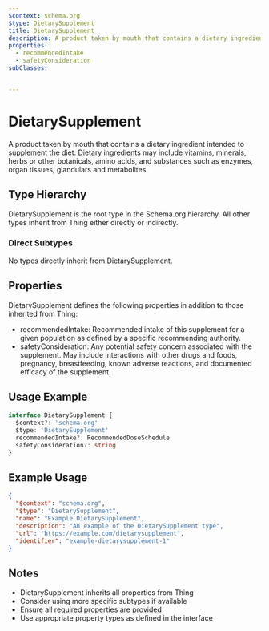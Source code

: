 ```yaml
---
$context: schema.org
$type: DietarySupplement
title: DietarySupplement
description: A product taken by mouth that contains a dietary ingredient intended to supplement the diet. Dietary ingredients may include vitamins, minerals, herbs or other botanicals, amino acids, and substances such as enzymes, organ tissues, glandulars and metabolites.
properties:
  - recommendedIntake
  - safetyConsideration
subClasses:


---
```


# DietarySupplement

A product taken by mouth that contains a dietary ingredient intended to supplement the diet. Dietary ingredients may include vitamins, minerals, herbs or other botanicals, amino acids, and substances such as enzymes, organ tissues, glandulars and metabolites.

## Type Hierarchy

DietarySupplement is the root type in the Schema.org hierarchy. All other types inherit from Thing either directly or indirectly.

### Direct Subtypes

No types directly inherit from DietarySupplement.

## Properties

DietarySupplement defines the following properties in addition to those inherited from Thing:

- recommendedIntake: Recommended intake of this supplement for a given population as defined by a specific recommending authority.
- safetyConsideration: Any potential safety concern associated with the supplement. May include interactions with other drugs and foods, pregnancy, breastfeeding, known adverse reactions, and documented efficacy of the supplement.

## Usage Example

```typescript
interface DietarySupplement {
  $context?: 'schema.org'
  $type: 'DietarySupplement'
  recommendedIntake?: RecommendedDoseSchedule
  safetyConsideration?: string
}
```

## Example Usage

```json
{
  "$context": "schema.org",
  "$type": "DietarySupplement",
  "name": "Example DietarySupplement",
  "description": "An example of the DietarySupplement type",
  "url": "https://example.com/dietarysupplement",
  "identifier": "example-dietarysupplement-1"
}
```

## Notes

- DietarySupplement inherits all properties from Thing
- Consider using more specific subtypes if available
- Ensure all required properties are provided
- Use appropriate property types as defined in the interface
